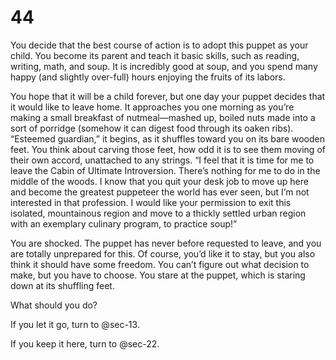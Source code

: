 # 44 {#sec-44}

You decide that the best course of action is to adopt this puppet as your child. You become its parent and teach it basic skills, such as reading, writing, math, and soup. It is incredibly good at soup, and you spend many happy (and slightly over-full) hours enjoying the fruits of its labors. 

You hope that it will be a child forever, but one day your puppet decides that it would like to leave home. It approaches you one morning as you’re making a small breakfast of nutmeal—mashed up, boiled nuts made into a sort of porridge (somehow it can digest food through its oaken ribs). “Esteemed guardian,” it begins, as it shuffles toward you on its bare wooden feet. You think about carving those feet, how odd it is to see them moving of their own accord, unattached to any strings. “I feel that it is time for me to leave the Cabin of Ultimate Introversion. There’s nothing for me to do in the middle of the woods. I know that you quit your desk job to move up here and become the greatest puppeteer the world has ever seen, but I’m not interested in that profession. I would like your permission to exit this isolated, mountainous region and move to a thickly settled urban region with an exemplary culinary program, to practice soup!” 

You are shocked. The puppet has never before requested to leave, and you are totally unprepared for this. Of course, you’d like it to stay, but you also think it should have some freedom. You can’t figure out what decision to make, but you have to choose. You stare at the puppet, which is staring down at its shuffling feet.

What should you do?

If you let it go, turn to @sec-13.

If you keep it here, turn to @sec-22.
